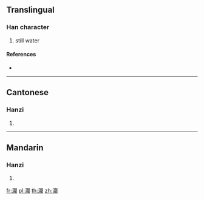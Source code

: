 {{character info/new}}
{{also|涠}}
==Translingual==

===Han character===
{{Han char|rn=85|rad=水|as=12|sn=15|four=36100|canj=EWDQ}}

# still water

====References====
* {{Han ref|kx=0651.190|dkj=18310|dj=1061.220|hdz=31742.080|uh=6F7F|ud=28543|bh=E65C|bd=58972}}

----

==Cantonese==

===Hanzi===
{{yue-hanzi|jyut=|y=wai4|sim=涠}}

# {{defn|lang=yue|sort=水12}}

----

==Mandarin==

===Hanzi===
{{cmn-hanzi|sim=涠|pin=[[wéi]] ([[wei2]])|wg=wei<sup>2</sup>}}

# {{defn|lang=cmn|sort=水12}}

[[fr:潿]]
[[pl:潿]]
[[th:潿]]
[[zh:潿]]